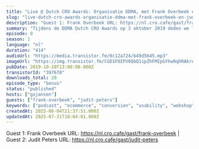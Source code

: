 ```yaml
---
title: "Live @ Dutch CRO Awards: Organisatie DDMA, met Frank Overbeek en Judith Peters"
slug: "live-dutch-cro-awards-organisatie-ddma-met-frank-overbeek-en-judith-peters"
description: "Guest 1: Frank Overbeek URL: https://nl.cro.cafe/gast/frank-overbeek | Guest 2: Judit Peters URL: https://nl.cro.cafe/gast/judit-peters"
summary: "Tijdens de DDMA Dutch CRO Awards op 3 oktober 2019 deden we live verslag vanaf het event.\r\n\r\nIn deze clip spraken we met Judith en Frank van DDMA zelf over de organisatie van het event."
episode: 0
season: 1
language: "nl"
duration: "414"
audioUrl: "https://media.transistor.fm/0c12a724/b49d5645.mp3"
imageUrl: "https://img.transistor.fm/CGD1FOIPV0QbQ1ipZhFMIpGYhw9qhRAkrnYAKnRbfpw/rs:fill:0:0:1/w:1400/h:1400/q:60/mb:500000/aHR0cHM6Ly9pbWct/dXBsb2FkLXByb2R1/Y3Rpb24udHJhbnNp/c3Rvci5mbS9mMjAx/NmI1YzNjODExOGZh/MjVkZWVlYzUxMjA4/YTlhMi5qcGVn.webp"
pubDate: 2019-10-20T13:00:00.000Z
transistorId: "397678"
downloads_total: 20
episode_type: "bonus"
status: "published"
hosts: ["gxjansen"]
guests: ["frank-overbeek", "judit-peters"]
keywords: ["podcast", "ecommerce", "conversion", "usability", "webshop", "english"]
createdAt: 2025-06-04T21:37:51.000Z
updatedAt: 2025-07-31T18:04:01.000Z
---
```


Guest 1: Frank Overbeek URL: https://nl.cro.cafe/gast/frank-overbeek | Guest 2: Judit Peters URL: https://nl.cro.cafe/gast/judit-peters
